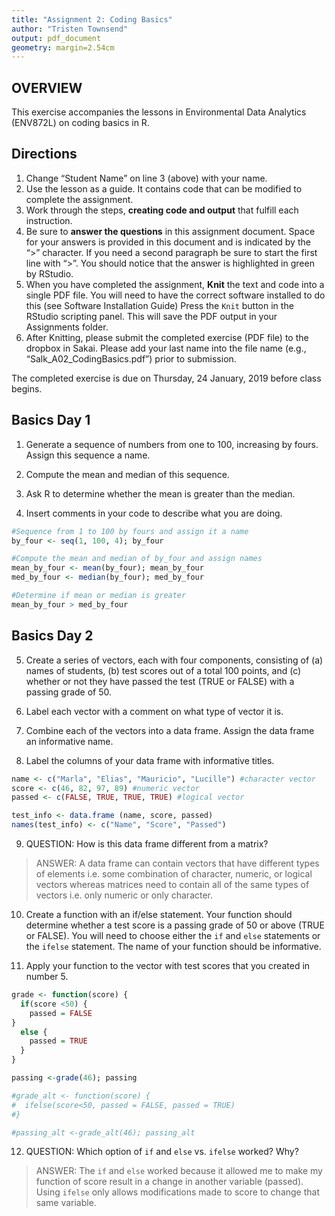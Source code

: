 ```yaml
---
title: "Assignment 2: Coding Basics"
author: "Tristen Townsend"
output: pdf_document
geometry: margin=2.54cm
---
```


## OVERVIEW

This exercise accompanies the lessons in Environmental Data Analytics (ENV872L) on coding basics in R. 

## Directions
1. Change "Student Name" on line 3 (above) with your name.
2. Use the lesson as a guide. It contains code that can be modified to complete the assignment.
3. Work through the steps, **creating code and output** that fulfill each instruction.
4. Be sure to **answer the questions** in this assignment document.
Space for your answers is provided in this document and is indicated by the ">" character.
If you need a second paragraph be sure to start the first line with ">".
You should notice that the answer is highlighted in green by RStudio. 
6. When you have completed the assignment, **Knit** the text and code into a single PDF file.
You will need to have the correct software installed to do this (see Software Installation Guide)
Press the `Knit` button in the RStudio scripting panel.
This will save the PDF output in your Assignments folder.
8. After Knitting, please submit the completed exercise (PDF file) to the dropbox in Sakai. Please add your last name into the file name (e.g., "Salk_A02_CodingBasics.pdf") prior to submission.

The completed exercise is due on Thursday, 24 January, 2019 before class begins.

## Basics Day 1

1. Generate a sequence of numbers from one to 100, increasing by fours. Assign this sequence a name. 

2. Compute the mean and median of this sequence. 

3. Ask R to determine whether the mean is greater than the median. 

4. Insert comments in your code to describe what you are doing.

```r

#Sequence from 1 to 100 by fours and assign it a name
by_four <- seq(1, 100, 4); by_four

#Compute the mean and median of by_four and assign names
mean_by_four <- mean(by_four); mean_by_four
med_by_four <- median(by_four); med_by_four

#Determine if mean or median is greater
mean_by_four > med_by_four

```

## Basics Day 2

5. Create a series of vectors, each with four components, consisting of (a) names of students, (b) test scores out of a total 100 points, and (c) whether or not they have passed the test (TRUE or FALSE) with a passing grade of 50.

6. Label each vector with a comment on what type of vector it is.

7. Combine each of the vectors into a data frame. Assign the data frame an informative name.

8. Label the columns of your data frame with informative titles.

```r

name <- c("Marla", "Elias", "Mauricio", "Lucille") #character vector
score <- c(46, 82, 97, 89) #numeric vector
passed <- c(FALSE, TRUE, TRUE, TRUE) #logical vector

test_info <- data.frame (name, score, passed)
names(test_info) <- c("Name", "Score", "Passed")

```

9. QUESTION: How is this data frame different from a matrix?

> ANSWER: A data frame can contain vectors that have different types of elements i.e. some combination of character, numeric, or logical vectors whereas matrices need to contain all of the same types of vectors i.e. only numeric or only character.

10. Create a function with an if/else statement. Your function should determine whether a test score is a passing grade of 50 or above (TRUE or FALSE). You will need to choose either the `if` and `else` statements or the `ifelse` statement. The name of your function should be informative.

11. Apply your function to the vector with test scores that you created in number 5. 

```r

grade <- function(score) {
  if(score <50) {
    passed = FALSE
}
  else {
    passed = TRUE
  }
}

passing <-grade(46); passing

#grade_alt <- function(score) {
#  ifelse(score<50, passed = FALSE, passed = TRUE)
#}

#passing_alt <-grade_alt(46); passing_alt
```

12. QUESTION: Which option of `if` and `else` vs. `ifelse` worked? Why?

> ANSWER: The `if` and `else` worked because it allowed me to make my function of score result in a change in another variable (passed). Using `ifelse` only allows modifications made to score to change that same variable. 
